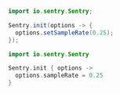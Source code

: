 ```java {tabTitle:"Java"}
import io.sentry.Sentry;

Sentry.init(options -> {
  options.setSampleRate(0.25);
});
```

```kotlin {tabTitle:"Kotlin"}
import io.sentry.Sentry

Sentry.init { options ->
  options.sampleRate = 0.25
}
```
